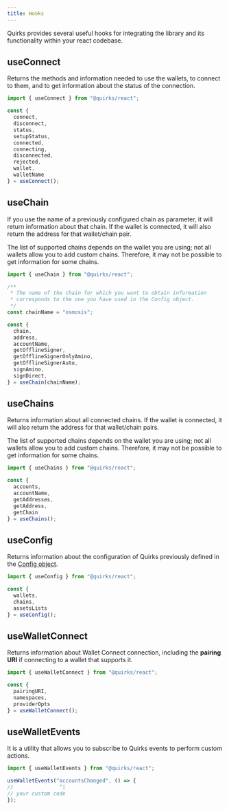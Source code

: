 ```yaml
---
title: Hooks
---
```


Quirks provides several useful hooks for integrating the library and its 
functionality within your react codebase.

## useConnect

Returns the methods and information needed to use the wallets, to connect 
to them, and to get information about the status of the connection.

```ts twoslash
import { useConnect } from "@quirks/react";

const {
  connect,
  disconnect,
  status,
  setupStatus,
  connected,
  connecting,
  disconnected,
  rejected,
  wallet,
  walletName
} = useConnect();
```

## useChain

If you use the name of a previously configured chain as parameter, it will 
return information about that chain. If the wallet is connected, it will also 
return the address for that wallet/chain pair.

<Callout title="Note">
The list of supported chains depends on the wallet you are using; not all 
wallets allow you to add custom chains. Therefore, it may not be possible to 
get information for some chains.
</Callout>

```ts twoslash
import { useChain } from "@quirks/react";

/**
 * The name of the chain for which you want to obtain information
 * corresponds to the one you have used in the Config object.
 */
const chainName = "osmosis";

const {
  chain,
  address,
  accountName,
  getOfflineSigner,
  getOfflineSignerOnlyAmino,
  getOfflineSignerAuto,
  signAmino,
  signDirect,
} = useChain(chainName);
```

## useChains

Returns information about all connected chains. If the wallet is connected, 
it will also return the address for that wallet/chain pairs.

<Callout title="Note">
The list of supported chains depends on the wallet you are using; not all 
wallets allow you to add custom chains. Therefore, it may not be possible to 
get information for some chains.
</Callout>

```ts twoslash
import { useChains } from "@quirks/react";

const {
  accounts,
  accountName,
  getAddresses,
  getAddress,
  getChain
} = useChains();
```

## useConfig

Returns information about the configuration of Quirks previously defined in the
[Config object](/docs/config).

```ts twoslash
import { useConfig } from "@quirks/react";

const {
  wallets,
  chains,
  assetsLists
} = useConfig();
```

## useWalletConnect

Returns information about Wallet Connect connection, including the
**pairing URI** if connecting to a wallet that supports it.

```ts twoslash
import { useWalletConnect } from "@quirks/react";

const {
  pairingURI,
  namespaces,
  providerOpts
} = useWalletConnect();
```

## useWalletEvents

It is a utility that allows you to subscribe to Quirks events to perform 
custom actions.

```ts twoslash
import { useWalletEvents } from "@quirks/react";

useWalletEvents("accountsChanged", () => {
//               ^|
// your custom code
});
```